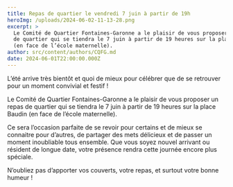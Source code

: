 ```yaml
---
title: Repas de quartier le vendredi 7 juin à partir de 19h
heroImg: /uploads/2024-06-02-11-13-28.png
excerpt: >
  Le Comité de Quartier Fontaines-Garonne a le plaisir de vous proposer un repas
  de quartier qui se tiendra le 7 juin à partir de 19 heures sur la place Baudin
  (en face de l’école maternelle).
author: src/content/authors/CQFG.md
date: 2024-06-01T22:00:00.000Z
---
```


L’été arrive très bientôt et quoi de mieux pour célébrer que de se retrouver pour un moment convivial et festif !

Le Comité de Quartier Fontaines-Garonne a le plaisir de vous proposer un repas de quartier qui se tiendra le 7 juin à partir de 19 heures sur la place Baudin (en face de l’école maternelle).

Ce sera l’occasion parfaite de se revoir pour certains et de mieux se connaitre pour d’autres, de partager des mets délicieux et de passer un moment inoubliable tous ensemble. Que vous soyez nouvel arrivant ou résident de longue date, votre présence rendra cette journée encore plus spéciale.

N’oubliez pas d’apporter vos couverts, votre repas, et surtout votre bonne humeur !
